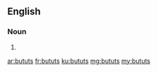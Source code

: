 ==English==

===Noun===
{{head|en|plural}}

# {{plural of|butut|lang=en|nocat=1}}

[[ar:bututs]]
[[fr:bututs]]
[[ku:bututs]]
[[mg:bututs]]
[[my:bututs]]